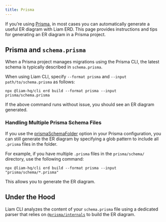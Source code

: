 ```yaml
---
title: Prisma
---
```



If you’re using [Prisma](https://www.prisma.io/), in most cases you can automatically generate a useful ER diagram with Liam ERD. This page provides instructions and tips for generating an ER diagram in a Prisma project.

## Prisma and `schema.prisma`

When a Prisma project manages migrations using the Prisma CLI, the latest schema is typically described in `schema.prisma`.  

When using Liam CLI, specify `--format prisma` and `--input path/to/schema.prisma` as follows:

```npm
npx @liam-hq/cli erd build --format prisma --input prisma/schema.prisma
```

If the above command runs without issue, you should see an ER diagram generated.

### Handling Multiple Prisma Schema Files

If you use the [prismaSchemaFolder](https://www.prisma.io/docs/orm/prisma-schema/overview/location#multi-file-prisma-schema) option in your Prisma configuration, you can still generate the ER diagram by specifying a glob pattern to include all `.prisma` files in the folder. 

For example, if you have multiple `.prisma` files in the `prisma/schema/` directory, use the following command:

```npm
npx @liam-hq/cli erd build --format prisma --input "prisma/schema/*.prisma"
```

This allows you to generate the ER diagram.

## Under the Hood

Liam CLI analyzes the content of your `schema.prisma` file using a dedicated parser that relies on [`@prisma/internals`](https://www.npmjs.com/package/@prisma/internals) to build the ER diagram.
